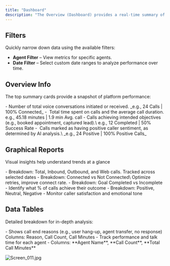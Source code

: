 ```yaml
---
title: "Dashboard"
description: "The Overview (Dashboard) provides a real-time summary of your call performance, agent activity, and campaign outcomes. Use it to track conversations, measure results, and optimize agent and campaign performance with clarity."
---
```


## **Filters**

Quickly narrow down data using the available filters:

- **Agent Filter** – View metrics for specific agents.
- **Date Filter** – Select custom date ranges to analyze performance over time.

## **Overview Info**

The top summary cards provide a snapshot of platform performance:

<CardGroup cols={2}>
  <Card title="Total Calls" icon="phone-volume" color="#034737">
    - Number of total voice conversations initiated or received. _e.g., 24 Calls | 100% Connected_
  </Card>
  <Card title="Call Minutes" icon="clock-nine" color="#034737">
    -  Total time spent on calls and the average call duration. e.g., 45.18 minutes | 1.9 min Avg. call
  </Card>
  <Card title="Goal Completed" icon="goal-net">
    - Calls achieving intended objectives (e.g., booked appointment, captured lead).\
      e.g., 12 Completed | 50% Success Rate
  </Card>
  <Card title="Positive Sentiment" icon="face-smile" color="#034737">
    -  Calls marked as having positive caller sentiment, as determined by AI analysis.\
      _e.g., 24 Positive | 100% Positive Calls_
  </Card>
</CardGroup>

## **Graphical Reports**

Visual insights help understand trends at a glance

<CardGroup cols={2}>
  <Card title="Calls by Type" icon="phone-plus" color="#034737">
    - Breakdown: Total, Inbound, Outbound, and Web calls. Tracked across selected dates
  </Card>
  <Card title="Calls by Status" icon="chart-candlestick" color="#034737">
    - Breakdown: Connected vs Not Connected\
      Optimize retries, improve connect rate.
  </Card>
  <Card title="Calls by Goal Status" icon="chart-pie" color="#034737">
    - Breakdown: Goal Completed vs Incomplete
    - Identify what % of calls achieve their outcome
  </Card>
  <Card title="Calls by User Sentiment" icon="people-group" color="#034737">
    - Breakdown: Positive, Neutral, Negative
    - Monitor caller satisfaction and emotional tone
  </Card>
</CardGroup>

## **Data Tables**

Detailed breakdown for in-depth analysis:

<CardGroup cols={2}>
  <Card title="Call Ended by Reason" icon="phone-missed" color="#034737">
    - Shows call end reasons (e.g., user hang-up, agent transfer, no response) Columns: Reason, Call Count, Call Minutes
  </Card>
  <Card title="Call Minutes by Agents" icon="clock-rotate-left" color="#034737">
    - Track performance and talk time for each agent
    - Columns: **Agent Name**, **Call Count**, **Total Call Minutes**
  </Card>
</CardGroup>

![Screen_011.jpg](/images/Screen_011.jpg)
